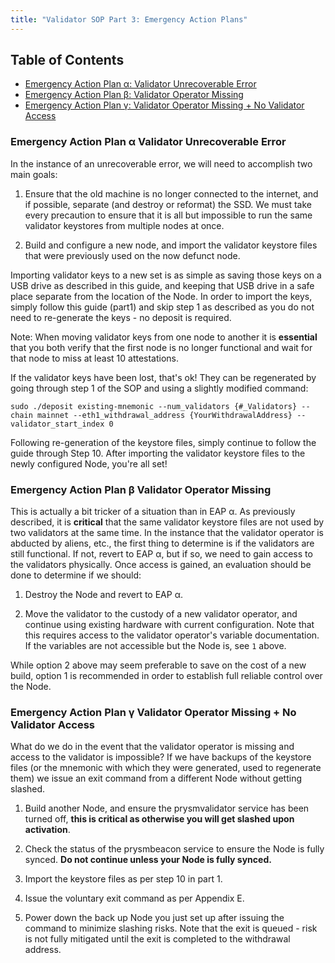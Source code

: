 ```yaml
---
title: "Validator SOP Part 3: Emergency Action Plans"
---
```


## Table of Contents

* [Emergency Action Plan α: Validator Unrecoverable Error](/validators/validator-sop-part3-emergency#emergency-action-plan-α-validator-unrecoverable-error)
* [Emergency Action Plan β: Validator Operator Missing](/validators/validator-sop-part3-emergency#emergency-action-plan-β-validator-operator-missing)
* [Emergency Action Plan γ: Validator Operator Missing + No Validator Access](/validators/validator-sop-part3-emergency#emergency-action-plan-γ-validator-operator-missing--no-validator-access)



### Emergency Action Plan α Validator Unrecoverable Error

In the instance of an unrecoverable error, we will need to accomplish two main goals:

1. Ensure that the old machine is no longer connected to the internet, and if possible, separate (and destroy or reformat) the SSD. We must take every precaution to ensure that it is all but impossible to run the same validator keystores from multiple nodes at once.

2. Build and configure a new node, and import the validator keystore files that were previously used on the now defunct node.

Importing validator keys to a new set is as simple as saving those keys on a USB drive as described in this guide, and keeping that USB drive in a safe place separate from the location of the Node. In order to import the keys, simply follow this guide (part1) and skip step 1 as described as you do not need to re-generate the keys - no deposit is required.

Note: When moving validator keys from one node to another it is **essential** that you both verify that the first node is no longer functional and wait for that node to miss at least 10 attestations.

If the validator keys have been lost, that's ok! They can be regenerated by going through step 1 of the SOP and using a slightly modified command:

```
sudo ./deposit existing-mnemonic --num_validators {#_Validators} --chain mainnet --eth1_withdrawal_address {YourWithdrawalAddress} --validator_start_index 0
```

Following re-generation of the keystore files, simply continue to follow the guide through Step 10\. After importing the validator keystore files to the newly configured Node, you're all set!

### Emergency Action Plan β Validator Operator Missing

This is actually a bit tricker of a situation than in EAP α. As previously described, it is **critical** that the same validator keystore files are not used by two validators at the same time. In the instance that the validator operator is abducted by aliens, etc., the first thing to determine is if the validators are still functional. If not, revert to EAP α, but if so, we need to gain access to the validators physically. Once access is gained, an evaluation should be done to determine if we should:

1. Destroy the Node and revert to EAP α.

2. Move the validator to the custody of a new validator operator, and continue using existing hardware with current configuration. Note that this requires access to the validator operator's variable documentation. If the variables are not accessible but the Node is, see `1` above.

While option 2 above may seem preferable to save on the cost of a new build, option 1 is recommended in order to establish full reliable control over the Node.

### Emergency Action Plan γ Validator Operator Missing + No Validator Access

What do we do in the event that the validator operator is missing and access to the validator is impossible? If we have backups of the keystore files (or the mnemonic with which they were generated, used to regenerate them) we issue an exit command from a different Node without getting slashed.

1. Build another Node, and ensure the prysmvalidator service has been turned off, **this is critical as otherwise you will get slashed upon activation**.

2. Check the status of the prysmbeacon service to ensure the Node is fully synced. **Do not continue unless your Node is fully synced.**

3. Import the keystore files as per step 10 in part 1.

4. Issue the voluntary exit command as per Appendix E.

5. Power down the back up Node you just set up after issuing the command to minimize slashing risks. Note that the exit is queued - risk is not fully mitigated until the exit is completed to the withdrawal address.